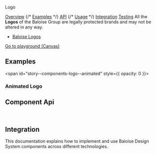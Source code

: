 
<bal-doc-banner id="story--components-logo--basic" >Logo</bal-doc-banner>

<bal-doc-tabs>
  <a href="#story--components-logo--basic">Overview</a>
  {/* <a href="#examples">Examples</a> */}
  <a href="#component-api">API</a>
  {/* <a href="#usage">Usage</a> */}
  <a href="#integration">Integration</a>
  <a href="#testing">Testing</a>
</bal-doc-tabs>

<bal-doc-lead>
  All the <b>Logos</b> of the Baloise Group are legally protected brands and may not be altered in any way.
</bal-doc-lead>

- [Baloise Logos](https://www.baloise.com/en/home/about-us/who-we-are/images-logos.html)

<Canvas withSource="open">
  <Story id="components-logo--basic" />
</Canvas>

<bal-doc-app>
  <bal-button-group class="mb-large" position="center">
    <a class="button is-primary" href="?path=/story/components-logo--basic">
      Go to playground (Canvas)
    </a>
    <bal-doc-stackblitz template={Basic.parameters.docs.source.code} modules="logo"></bal-doc-stackblitz>
  </bal-button-group>
</bal-doc-app>

## Examples

<span id="story--components-logo--animated" style={{ opacity: 0 }}></span>

### Animated Logo

<Canvas>
  <Story id="components-logo--animated" />
</Canvas>

## Component Api

<Description markdown={readme} />

<br />

## Integration

This documentation explains how to implement and use Baloise Design System components across different technologies.

<bal-doc-link-list>
  <a href="?path=/docs/development-getting-started-html5-overview--page">
    <bal-doc-link-list-item template="html5"></bal-doc-link-list-item>
  </a>
  <a href="?path=/docs/development-getting-started-vue-overview--page">
    <bal-doc-link-list-item template="vue"></bal-doc-link-list-item>
  </a>
  <a href="?path=/docs/development-getting-started-angular-overview--page">
    <bal-doc-link-list-item template="angular"></bal-doc-link-list-item>
  </a>
  <a href="?path=/docs/development-getting-started-react-overview--page">
    <bal-doc-link-list-item template="react"></bal-doc-link-list-item>
  </a>
</bal-doc-link-list>


<Description markdown={testing} />

<bal-doc-github link="/components/bal-logo/stories/bal-logo.docs.mdx"></bal-doc-github>
